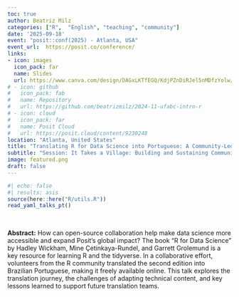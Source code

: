```yaml
---
toc: true
author: Beatriz Milz
categories: ["R",  "English", "teaching", "community"]
date: '2025-09-18'
event: "posit::conf(2025) - Atlanta, USA"
event_url:  https://posit.co/conference/
links:
- icon: images
  icon_pack: far
  name: Slides
  url: https://www.canva.com/design/DAGxLKTfEGQ/KdjPZnDiRJel5nMDfzYolw/view?utm_content=DAGxLKTfEGQ&utm_campaign=designshare&utm_medium=link2&utm_source=uniquelinks&utlId=h1c33ba24d0
# - icon: github
#   icon_pack: fab
#   name: Repository
#   url: https://github.com/beatrizmilz/2024-11-ufabc-intro-r
# - icon: cloud
#   icon_pack: far
#   name: Posit Cloud
#   url: https://posit.cloud/content/9230248  
location: "Atlanta, United States"
title: "Translating R for Data Science into Portuguese: A Community-Led Initiative"
subtitle: "Session: It Takes a Village: Building and Sustaining Communities"
image: featured.png
draft: false
---
```


```r
#| echo: false
#| results: asis
source(here::here("R/utils.R"))
read_yaml_talks_pt()
```

<br>

**Abstract:** How can open-source collaboration help make data science more accessible and expand Posit’s global impact? The book "R for Data Science" by Hadley Wickham, Mine Çetinkaya-Rundel, and Garrett Grolemund is a key resource for learning R and the tidyverse. In a collaborative effort, volunteers from the R community translated the second edition into Brazilian Portuguese, making it freely available online. This talk explores the translation journey, the challenges of adapting technical content, and key lessons learned to support future translation teams.
